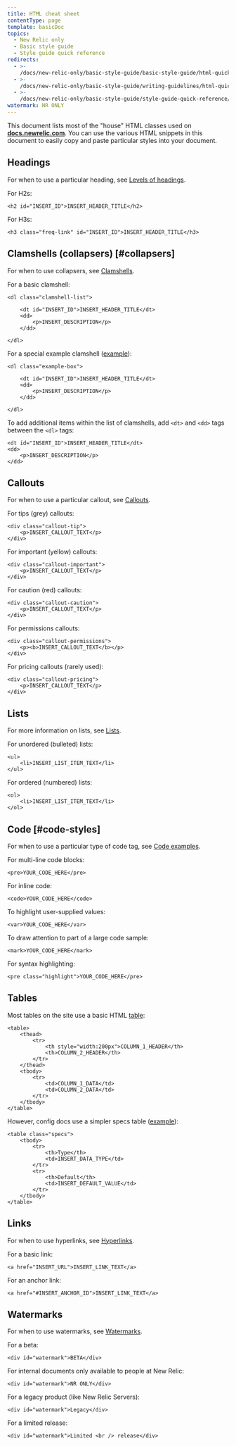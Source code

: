 ```yaml
---
title: HTML cheat sheet
contentType: page
template: basicDoc
topics:
  - New Relic only
  - Basic style guide
  - Style guide quick reference
redirects:
  - >-
    /docs/new-relic-only/basic-style-guide/basic-style-guide/html-quick-reference-guide
  - >-
    /docs/new-relic-only/basic-style-guide/writing-guidelines/html-quick-reference-guide
  - >-
    /docs/new-relic-only/basic-style-guide/style-guide-quick-reference/html-quick-reference-guide
watermark: NR ONLY
---
```


This document lists most of the "house" HTML classes used on [**docs.newrelic.com**](https://docs.newrelic.com). You can use the various HTML snippets in this document to easily copy and paste particular styles into your document.

## Headings

For when to use a particular heading, see [Levels of headings](/docs/new-relic-only/basic-style-guide/writing-guidelines/levels-headings).

For H2s:

```
<h2 id="INSERT_ID">INSERT_HEADER_TITLE</h2>
```

For H3s:

```
<h3 class="freq-link" id="INSERT_ID">INSERT_HEADER_TITLE</h3>
```

## Clamshells (collapsers) [#collapsers]

For when to use collapsers, see [Clamshells](/docs/new-relic-only/basic-style-guide/writing-guidelines/clamshells).

For a basic clamshell:

```
<dl class="clamshell-list">

    <dt id="INSERT_ID">INSERT_HEADER_TITLE</dt>
    <dd>
        <p>INSERT_DESCRIPTION</p>
    </dd>

</dl>
```

For a special example clamshell ([example](/docs/new-relic-only/basic-style-guide/writing-guidelines/example-clamshell)):

```
<dl class="example-box">

    <dt id="INSERT_ID">INSERT_HEADER_TITLE</dt>
    <dd>
        <p>INSERT_DESCRIPTION</p>
    </dd>

</dl>
```

To add additional items within the list of clamshells, add `<dt>` and `<dd>` tags between the `<dl>` tags:

```
<dt id="INSERT_ID">INSERT_HEADER_TITLE</dt>
<dd>
    <p>INSERT_DESCRIPTION</p>
</dd>
```

## Callouts

For when to use a particular callout, see [Callouts](/docs/new-relic-only/basic-style-guide/writing-guidelines/callouts).

For tips (grey) callouts:

```
<div class="callout-tip">
    <p>INSERT_CALLOUT_TEXT</p>
</div>
```

For important (yellow) callouts:

```
<div class="callout-important">
    <p>INSERT_CALLOUT_TEXT</p>
</div>
```

For caution (red) callouts:

```
<div class="callout-caution">
    <p>INSERT_CALLOUT_TEXT</p>
</div>
```

For permissions callouts:

```
<div class="callout-permissions">
    <p><b>INSERT_CALLOUT_TEXT</b></p>
</div>
```

For pricing callouts (rarely used):

```
<div class="callout-pricing">
    <p>INSERT_CALLOUT_TEXT</p>
</div>
```

## Lists

For more information on lists, see [Lists](/docs/new-relic-only/basic-style-guide/writing-guidelines/lists).

For unordered (bulleted) lists:

```
<ul>
    <li>INSERT_LIST_ITEM_TEXT</li>
</ul>
```

For ordered (numbered) lists:

```
<ol>
    <li>INSERT_LIST_ITEM_TEXT</li>
</ol>
```

## Code [#code-styles]

For when to use a particular type of code tag, see [Code examples](/docs/new-relic-only/basic-style-guide/writing-guidelines/code-examples).

For multi-line code blocks:

```
<pre>YOUR_CODE_HERE</pre>
```

For inline code:

```
<code>YOUR_CODE_HERE</code>
```

To highlight user-supplied values:

```
<var>YOUR_CODE_HERE</var>
```

To draw attention to part of a large code sample:

```
<mark>YOUR_CODE_HERE</mark>
```

For syntax highlighting:

```
<pre class="highlight">YOUR_CODE_HERE</pre>
```

## Tables

Most tables on the site use a basic HTML [table](/docs/new-relic-only/basic-style-guide/writing-guidelines/tables):

```
<table>
    <thead>
        <tr>
            <th style="width:200px">COLUMN_1_HEADER</th>
            <th>COLUMN_2_HEADER</th>
        </tr>
    </thead>
    <tbody>
        <tr>
            <td>COLUMN_1_DATA</td>
            <td>COLUMN_2_DATA</td>
        </tr>
    </tbody>
</table>
```

However, config docs use a simpler specs table ([example](/docs/infrastructure/new-relic-infrastructure/configuration/configure-infrastructure-agent#proxy)):

```
<table class="specs">
    <tbody>
        <tr>
            <th>Type</th>
            <td>INSERT_DATA_TYPE</td>
        </tr>
        <tr>
            <th>Default</th>
            <td>INSERT_DEFAULT_VALUE</td>
        </tr>
    </tbody>
</table>
```

## Links

For when to use hyperlinks, see [Hyperlinks](/docs/new-relic-only/basic-style-guide/writing-guidelines/hyperlinks).

For a basic link:

```
<a href="INSERT_URL">INSERT_LINK_TEXT</a>
```

For an anchor link:

```
<a href="#INSERT_ANCHOR_ID">INSERT_LINK_TEXT</a>
```

## Watermarks

For when to use watermarks, see [Watermarks](/docs/new-relic-only/tech-writer-style-guide/design-specifications/classes-styles#watermarks).

For a beta:

```
<div id="watermark">BETA</div>
```

For internal documents only available to people at New Relic:

```
<div id="watermark">NR ONLY</div>
```

For a legacy product (like New Relic Servers):

```
<div id="watermark">Legacy</div>
```

For a limited release:

```
<div id="watermark">Limited <br /> release</div>
```
